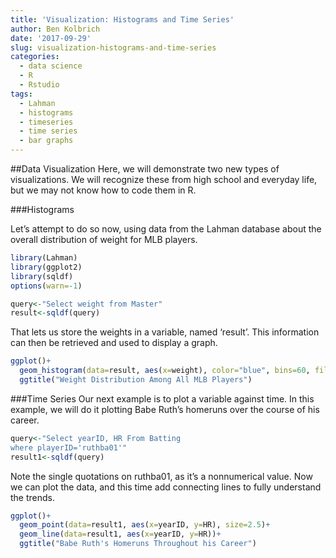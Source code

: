 ```yaml
---
title: 'Visualization: Histograms and Time Series'
author: Ben Kolbrich
date: '2017-09-29'
slug: visualization-histograms-and-time-series
categories:
  - data science
  - R
  - Rstudio
tags:
  - Lahman
  - histograms
  - timeseries
  - time series
  - bar graphs
---
```

##Data Visualization
Here, we will demonstrate two new types of visualizations. We will recognize these from high school and everyday life, but we may not know how to code them in R.

###Histograms

Let's attempt to do so now, using data from the Lahman database about the overall distribution of weight for MLB players.
```r
library(Lahman)
library(ggplot2)
library(sqldf)
options(warn=-1)
```

```r
query<-"Select weight from Master"
result<-sqldf(query)
```
That lets us store the weights in a variable, named 'result'. This information can then be retrieved and used to display a graph.

```r
ggplot()+
  geom_histogram(data=result, aes(x=weight), color="blue", bins=60, fill="orange")+
  ggtitle("Weight Distribution Among All MLB Players")
```

###Time Series
Our next example is to plot a variable against time. In this example, we will do it plotting Babe Ruth's homeruns over the course of his career.
```r
query<-"Select yearID, HR From Batting
where playerID='ruthba01'"
result1<-sqldf(query)
```

Note the single quotations on ruthba01, as it's a nonnumerical value. Now we can plot the data, and this time add connecting lines to fully understand the trends.

```r
ggplot()+
  geom_point(data=result1, aes(x=yearID, y=HR), size=2.5)+
  geom_line(data=result1, aes(x=yearID, y=HR))+
  ggtitle("Babe Ruth's Homeruns Throughout his Career")
```

